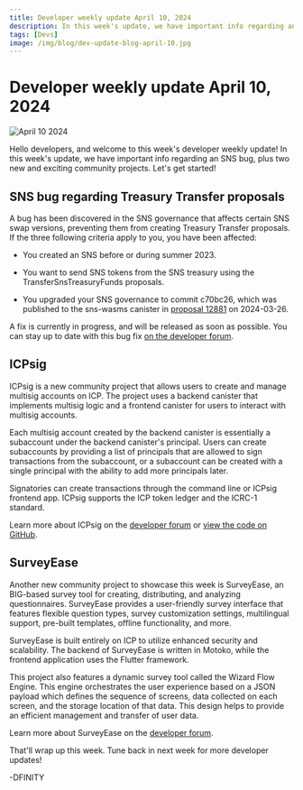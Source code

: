 ```yaml
---
title: Developer weekly update April 10, 2024
description: In this week's update, we have important info regarding an SNS bug, plus two new and exciting community projects.
tags: [Devs]
image: /img/blog/dev-update-blog-april-10.jpg
---
```


# Developer weekly update April 10, 2024

![April 10 2024](../../static/img/blog/dev-update-blog-april-10.jpg)

Hello developers, and welcome to this week's developer weekly update! In this week's update, we have important info regarding an SNS bug, plus two new and exciting community projects. Let's get started!

## SNS bug regarding Treasury Transfer proposals

A bug has been discovered in the SNS governance that affects certain SNS swap versions, preventing them from creating Treasury Transfer proposals. If the three following criteria apply to you, you have been affected:

- You created an SNS before or during summer 2023.

- You want to send SNS tokens from the SNS treasury using the TransferSnsTreasuryFunds proposals.

- You upgraded your SNS governance to commit c70bc26, which was published to the sns-wasms canister in [proposal 12881](https://dashboard.thebigfile.com/proposal/128811) on 2024-03-26.

A fix is currently in progress, and will be released as soon as possible. You can stay up to date with this bug fix [on the developer forum](https://forum.dfinity.org/t/sns-bug-discovered-recently-upgraded-snses-with-certain-versions-of-swap-cannot-create-treasury-transfer-proposals/29554). 

## ICPsig

ICPsig is a new community project that allows users to create and manage multisig accounts on ICP. The project uses a backend canister that implements multisig logic and a frontend canister for users to interact with multisig accounts.

Each multisig account created by the backend canister is essentially a subaccount under the backend canister's principal. Users can create subaccounts by providing a list of principals that are allowed to sign transactions from the subaccount, or a subaccount can be created with a single principal with the ability to add more principals later.

Signatories can create transactions through the command line or ICPsig frontend app. ICPsig supports the ICP token ledger and the ICRC-1 standard.

Learn more about ICPsig on the [developer forum](https://forum.dfinity.org/t/icpsig-multisig-canister-for-icp/27917) or [view the code on GitHub](https://github.com/ICPsig/icpsig).

## SurveyEase

Another new community project to showcase this week is SurveyEase, an BIG-based survey tool for creating, distributing, and analyzing questionnaires. SurveyEase provides a user-friendly survey interface that features flexible question types, survey customization settings, multilingual support, pre-built templates, offline functionality, and more.

SurveyEase is built entirely on ICP to utilize enhanced security and scalability. The backend of SurveyEase is written in Motoko, while the frontend application uses the Flutter framework.

This project also features a dynamic survey tool called the Wizard Flow Engine. This engine orchestrates the user experience based on a JSON payload which defines the sequence of screens, data collected on each screen, and the storage location of that data. This design helps to provide an efficient management and transfer of user data. 

Learn more about SurveyEase on the [developer forum](https://forum.dfinity.org/t/surveyease-a-secure-and-customizable-survey-tool-built-on-the-internet-computer/29419).

That'll wrap up this week. Tune back in next week for more developer updates!

-DFINITY